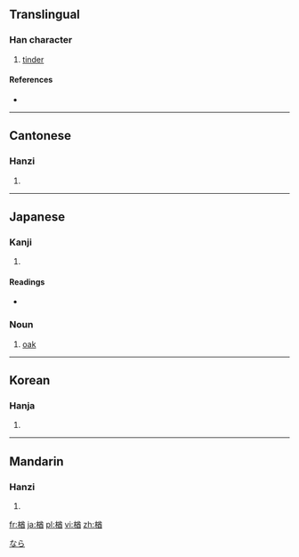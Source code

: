 ==Translingual==

===Han character===
{{Han char|rn=75|rad=木|as=09|sn=13|four=4896<sub>1</sub>|canj=木廿金田 (DTCW)}}

# [[tinder]]

====References====
* {{Han ref|kx=0540.130|dkj=15154|dj=0927.200|hdz=21255.060|uh=6962|ud=26978|bh=DDCD|bd=56781}}

----

==Cantonese==

===Hanzi===
{{yue-hanzi|jyut=|y=yau4}}

# {{defn|lang=yue|sort=木09}}

----

==Japanese==

===Kanji===
{{ja-kanji|grade=|rs=木09}}

# {{defn|lang=ja|sort=木09}}

====Readings====
* {{ja-readings|on=[[しゅう]] (shū), [[ゆう]] (yū)|kun=[[なら]] (nara)}}

===Noun===
{{ja-noun|なら|ナラ}}

# [[oak]]

[[Category:ja:Oaks|なら]]

----

==Korean==

===Hanja===
{{ko-hanja|hangeul=유|eumhun=|rv=yu|mr=yu|y=yu}}

# {{defn|lang=ko|sort=木09}}

----

==Mandarin==

===Hanzi===
{{cmn-hanzi|pin=[[yóu]] ([[you2]])|wg=yu<sup>2</sup>}}

# {{defn|lang=cmn|sort=木09}}

[[fr:楢]]
[[ja:楢]]
[[pl:楢]]
[[vi:楢]]
[[zh:楢]]